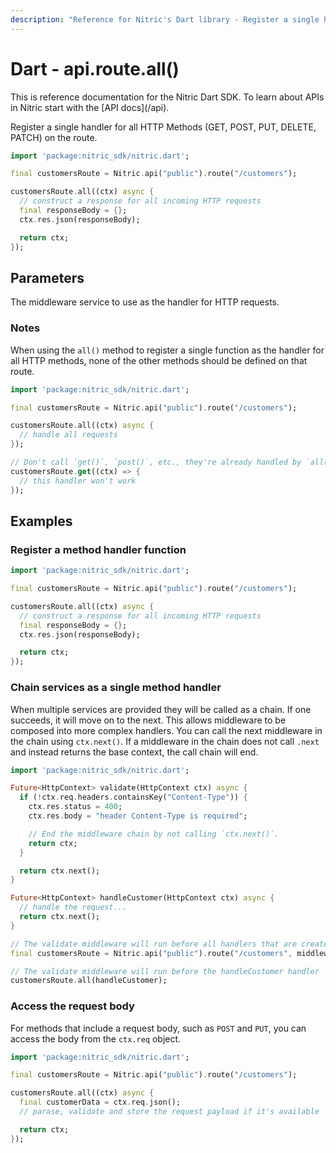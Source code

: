 ```yaml
---
description: "Reference for Nitric's Dart library - Register a single handler for all HTTP Methods (GET, POST, PUT, DELETE, PATCH) on the route."
---
```


# Dart - api.route.all()

<Note>
  This is reference documentation for the Nitric Dart SDK. To learn about APIs
  in Nitric start with the [API docs](/api).
</Note>

Register a single handler for all HTTP Methods (GET, POST, PUT, DELETE, PATCH) on the route.

```dart
import 'package:nitric_sdk/nitric.dart';

final customersRoute = Nitric.api("public").route("/customers");

customersRoute.all((ctx) async {
  // construct a response for all incoming HTTP requests
  final responseBody = {};
  ctx.res.json(responseBody);

  return ctx;
});
```

## Parameters

<Properties>
  <Property name="handler" required type="HttpHandler">
    The middleware service to use as the handler for HTTP requests.
  </Property>
</Properties>

### Notes

When using the `all()` method to register a single function as the handler for all HTTP methods, none of the other methods should be defined on that route.

```dart
import 'package:nitric_sdk/nitric.dart';

final customersRoute = Nitric.api("public").route("/customers");

customersRoute.all((ctx) async {
  // handle all requests
});

// Don't call `get()`, `post()`, etc., they're already handled by `all()`
customersRoute.get((ctx) => {
  // this handler won't work
});
```

## Examples

### Register a method handler function

```dart
import 'package:nitric_sdk/nitric.dart';

final customersRoute = Nitric.api("public").route("/customers");

customersRoute.all((ctx) async {
  // construct a response for all incoming HTTP requests
  final responseBody = {};
  ctx.res.json(responseBody);

  return ctx;
});
```

### Chain services as a single method handler

When multiple services are provided they will be called as a chain. If one succeeds, it will move on to the next. This allows middleware to be composed into more complex handlers. You can call the next middleware in the chain using `ctx.next()`. If a middleware in the chain does not call `.next` and instead returns the base context, the call chain will end.

```dart
import 'package:nitric_sdk/nitric.dart';

Future<HttpContext> validate(HttpContext ctx) async {
  if (!ctx.req.headers.containsKey("Content-Type")) {
    ctx.res.status = 400;
    ctx.res.body = "header Content-Type is required";

    // End the middleware chain by not calling `ctx.next()`.
    return ctx;
  }

  return ctx.next();
}

Future<HttpContext> handleCustomer(HttpContext ctx) async {
  // handle the request...
  return ctx.next();
}

// The validate middleware will run before all handlers that are created using this route
final customersRoute = Nitric.api("public").route("/customers", middlewares: [validate]);

// The validate middleware will run before the handleCustomer handler
customersRoute.all(handleCustomer);
```

### Access the request body

For methods that include a request body, such as `POST` and `PUT`, you can access the body from the `ctx.req` object.

```dart
import 'package:nitric_sdk/nitric.dart';

final customersRoute = Nitric.api("public").route("/customers");

customersRoute.all((ctx) async {
  final customerData = ctx.req.json();
  // parase, validate and store the request payload if it's available

  return ctx;
});
```
